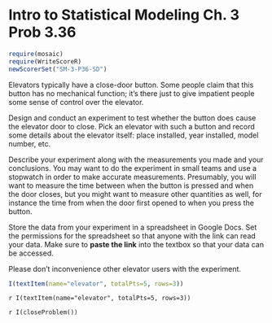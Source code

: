 Intro to Statistical Modeling Ch. 3 Prob 3.36
========================================================
```{r include=FALSE}
require(mosaic)
require(WriteScoreR)
newScorerSet("SM-3-P36-SD")
```

Elevators typically have a close-door button.  Some people claim that
this button has no mechanical function; it's there just to give
impatient people some sense of control over the elevator.  

Design and conduct an experiment to test whether the button does cause
the elevator door to close.  Pick an elevator with such a button and
record some details about the elevator itself: place installed, year
installed, model number, etc.  

Describe your experiment along with the measurements you made and your
conclusions.  You may want to do the experiment in small teams and use
a stopwatch in order to make accurate measurements.  Presumably, you
will want to measure the time between when the button is pressed and
when the door closes, but you might want to measure other quantities
as well, for instance the time from when the door first opened to when
you press the button.  

Store the data from your experiment in a spreadsheet in Google Docs.
Set the permissions for the spreadsheet so that anyone with the link
can read your data.  Make sure to **paste the link** into the
textbox so that your data can be accessed.

Please don't inconvenience other elevator users with the experiment.

```{r include=FALSE, eval=FALSE}
I(textItem(name="elevator", totalPts=5, rows=3))
```

`r I(textItem(name="elevator", totalPts=5, rows=3))`

`r I(closeProblem())`


